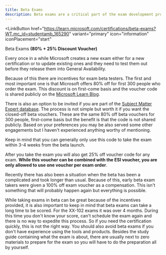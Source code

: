 ```yaml
---
title: Beta Exams
description: Beta exams are a critical part of the exam development process
---
```


<LinkButton
  href="https://learn.microsoft.com/certifications/beta-exams?WT.mc_id=studentamb_165290"
  variant="primary"
  icon="information"
  iconPlacement="start"
>
  Beta Exams
</LinkButton>
**(80% + 25% Discount Voucher)**

Every once in a while Microsoft creates a new exam either for a new certification or to update existing ones and they need to test them out before they release them into General Availability. 

Because of this there are incentives for exam beta testers. The first and most important one is that Microsoft offers 80% off for first 300 people who order the exam. This discount is on first-come basis and the voucher code is shared publicly on the [Microsoft Learn Blog](https://techcommunity.microsoft.com/t5/microsoft-learn-blog/bg-p/MicrosoftLearnBlog?WT.mc_id=studentamb_165290).

There is also an option to be invited if you are part of the [Subject Matter Expert database](https://learn.microsoft.com/certifications/posts/help-us-create-exams-and-learning-content?WT.mc_id=studentamb_165290). The process is not simple but worth it if you want the closed-off beta vouchers. These are the same 80% off beta vouchers for 300 people, first-come basis but the benefit is that the code is not shared publicly. Based on your preferences you may be also served some other engagements but I haven't experienced anything worthy of mentioning.

Keep in mind that you can generally only use this code to take the exam within 3-4 weeks from the beta launch.

After you take the exam you will also get 25% off voucher code for any exam. **While this voucher can be combined with the ESI voucher, you are only allowed to use one voucher per exam order**.

Recently there has also been a situation when the beta has been a complicated and took longer than usual. Because of this, early beta exam takers were given a 100% off exam voucher as a compensation. This isn't something that will probably happen again but everything is possible.

While taking exams in beta can be great because of the incentives provided, it is also important to keep in mind that beta exams can take a long time to be scored. For the XX-102 exams it was over 4 months. During this time you don't know your score, can't schedule the exam again and there is no way to expedite this process. So if you need the certification quickly, this is not the right way. You should also avoid beta exams if you don't have experience using the tools and products. Besides the study guide containing what the exam is about, there are usually next to zero materials to prepare for the exam so you will have to do the preparation all by yourself.
